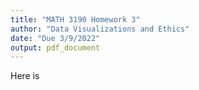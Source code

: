 ---
title: "MATH 3190 Homework 3"
author: "Data Visualizations and Ethics"
date: "Due 3/9/2022"
output: pdf_document
---

Here is 

\begin{enumerate}
	\item (get your previous points!) Keep working on your Shiny interfaces and packages! Complete any of the previous tasks you have not finished, and work to make your packages and interfaces better!
	\item (20 points) Using the principles and guidelines from the data visualization lecture slides (we did not finish!), evaluate the plots in your Shiny interfaces (k means and basketball) and improve them! Also, add 3 more high-quality and highly-informative plots or tables to your interface. Use ggplot for all plots in the interface!
	
	Done 
	\item (20 points) Finish going through the examples from the ggplot lecture. Confirm in your RMarkdown that you completed this task (on your honor!).  
	
	Done
	
	\item (20 points) Go find 5 solid examples where statistics have been misused, misrepresented (graphs), or misinterpreted. Add the link or graph to the RMarkdown document, and describe what they did wrong. What should they have done differently? Which of the 12 data science principles did they violate?  
	 
	 ![Muder Graph.](C:/Users/Owner/Documents/Math_3190/Images/race_murder.jpg)
The issue here is that it show the rate by the murder's race. It may very well be true that people are more likely to be murdered by those of their own race, but it would be better to show this on a rate by the victim's race.This could lead to people misinterpreting the data

![visa graph](C:/Users/Owner/Documents/Math_3190/Images/visas.png)
The problem with this one is that by using a 3d graph it made the total appear to be below 40,000 when it actually was not. The issue with that is that it's misleading.

When Colgate said that 80% of Dentists recommend them, that survey allowed them to recommend multiple options, so they were not recommending that Colgate be used over other brands

![Welfare Graph](C:/Users/Owner/Documents/Math_3190/Images/usa-today-2.png)
This one is one where the y axis does not start at 0, and makes the increase seem more extreme than it really is.


![Welfare Graph](C:/Users/Owner/Documents/Math_3190/Images/diminishing-return.jpg)

The issue here is that it left out the fact the the cost of not going to college is also rising at a rapid rate.It could lead to people making uninformed decisions about it.

\end{enumerate}

